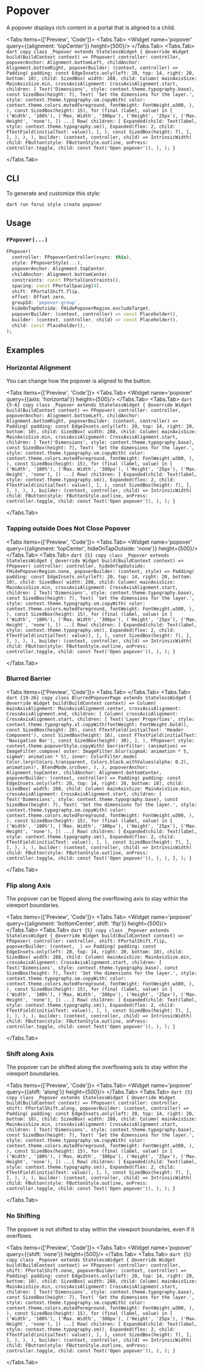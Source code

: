 
# Popover

A popover displays rich content in a portal that is aligned to a child.

<LinkBadgeGroup>
    <LinkBadge label="API Reference" href="https://pub.dev/documentation/forui/latest/forui.widgets.popover/"/>
</LinkBadgeGroup>

<Tabs items={['Preview', 'Code']}>
  <Tabs.Tab>
    <Widget name='popover' query={{alignment: 'topCenter'}} height={500}/>
  </Tabs.Tab>
  <Tabs.Tab>
    ```dart copy
    class _Popover extends StatelessWidget {
      @override
      Widget build(BuildContext context) => FPopover(
        controller: controller,
        popoverAnchor: Alignment.bottomLeft,
        childAnchor: Alignment.bottomRight,
        popoverBuilder: (context, controller) => Padding(
          padding: const EdgeInsets.only(left: 20, top: 14, right: 20, bottom: 10),
          child: SizedBox(
            width: 288,
            child: Column(
              mainAxisSize: MainAxisSize.min,
              crossAxisAlignment: CrossAxisAlignment.start,
              children: [
                Text('Dimensions', style: context.theme.typography.base),
                const SizedBox(height: 7),
                Text(
                  'Set the dimensions for the layer.',
                  style: context.theme.typography.sm.copyWith(
                    color: context.theme.colors.mutedForeground,
                    fontWeight: FontWeight.w300,
                  ),
                ),
                const SizedBox(height: 15),
                for (final (label, value) in [
                  ('Width', '100%'),
                  ('Max. Width', '300px'),
                  ('Height', '25px'),
                  ('Max. Height', 'none'),
                ]) ...[
                  Row(
                    children: [
                      Expanded(child: Text(label, style: context.theme.typography.sm)),
                      Expanded(flex: 2, child: FTextField(initialText: value)),
                    ],
                  ),
                  const SizedBox(height: 7),
                ],
              ],
            ),
          ),
        ),
        builder: (context, controller, child) => IntrinsicWidth(
          child: FButton(style: FButtonStyle.outline, onPress: controller.toggle, child: const Text('Open popover')),
        ),
      );
    }
    ```

  </Tabs.Tab>
</Tabs>

## CLI

To generate and customize this style:

```shell copy
dart run forui style create popover 
```

## Usage

### `FPopover(...)`

```dart copy
FPopover(
  controller: FPopoverController(vsync: this),
  style: FPopoverStyle(...),
  popoverAnchor: Alignment.topCenter,
  childAnchor: Alignment.bottomCenter,
  constraints: const FPortalConstraints(),
  spacing: const FPortalSpacing(4),
  shift: FPortalShift.flip,
  offset: Offset.zero,
  groupId: 'popover-group',
  hideOnTapOutside: FHidePopoverRegion.excludeTarget,
  popoverBuilder: (context, controller) => const Placeholder(),
  builder: (context, controller, child) => const Placeholder(),
  child: const Placeholder(),
);
```

## Examples

### Horizontal Alignment

You can change how the popover is aligned to the button.

<Tabs items={['Preview', 'Code']}>
  <Tabs.Tab>
    <Widget name='popover' query={{axis: 'horizontal'}} height={500}/>
  </Tabs.Tab>
  <Tabs.Tab>
    ```dart {5-6} copy
    class _Popover extends StatelessWidget {
      @override
      Widget build(BuildContext context) => FPopover(
        controller: controller,
        popoverAnchor: Alignment.bottomLeft,
        childAnchor: Alignment.bottomRight,
        popoverBuilder: (context, controller) => Padding(
          padding: const EdgeInsets.only(left: 20, top: 14, right: 20, bottom: 10),
          child: SizedBox(
            width: 288,
            child: Column(
              mainAxisSize: MainAxisSize.min,
              crossAxisAlignment: CrossAxisAlignment.start,
              children: [
                Text('Dimensions', style: context.theme.typography.base),
                const SizedBox(height: 7),
                Text(
                  'Set the dimensions for the layer.',
                  style: context.theme.typography.sm.copyWith(
                    color: context.theme.colors.mutedForeground,
                    fontWeight: FontWeight.w300,
                  ),
                ),
                const SizedBox(height: 15),
                for (final (label, value) in [
                  ('Width', '100%'),
                  ('Max. Width', '300px'),
                  ('Height', '25px'),
                  ('Max. Height', 'none'),
                ]) ...[
                  Row(
                    children: [
                      Expanded(child: Text(label, style: context.theme.typography.sm)),
                      Expanded(flex: 2, child: FTextField(initialText: value)),
                    ],
                  ),
                  const SizedBox(height: 7),
                ],
              ],
            ),
          ),
        ),
        builder: (context, controller, child) => IntrinsicWidth(
          child: FButton(style: FButtonStyle.outline, onPress: controller.toggle, child: const Text('Open popover')),
        ),
      );
    }
    ```

  </Tabs.Tab>
</Tabs>

### Tapping outside Does Not Close Popover

<Tabs items={['Preview', 'Code']}>
  <Tabs.Tab>
    <Widget name='popover' query={{alignment: 'topCenter', hideOnTapOutside: 'none'}} height={500}/>
  </Tabs.Tab>
  <Tabs.Tab>
    ```dart {5} copy
    class _Popover extends StatelessWidget {
      @override
      Widget build(BuildContext context) => FPopover(
        controller: controller,
        hideOnTapOutside: FHidePopoverRegion.none,
        popoverBuilder: (context, style) => Padding(
          padding: const EdgeInsets.only(left: 20, top: 14, right: 20, bottom: 10),
          child: SizedBox(
            width: 288,
            child: Column(
              mainAxisSize: MainAxisSize.min,
              crossAxisAlignment: CrossAxisAlignment.start,
              children: [
                Text('Dimensions', style: context.theme.typography.base),
                const SizedBox(height: 7),
                Text(
                  'Set the dimensions for the layer.',
                  style: context.theme.typography.sm.copyWith(
                    color: context.theme.colors.mutedForeground,
                    fontWeight: FontWeight.w300,
                  ),
                ),
                const SizedBox(height: 15),
                for (final (label, value) in [
                  ('Width', '100%'),
                  ('Max. Width', '300px'),
                  ('Height', '25px'),
                  ('Max. Height', 'none'),
                ]) ...[
                  Row(
                    children: [
                      Expanded(child: Text(label, style: context.theme.typography.sm)),
                      Expanded(flex: 2, child: FTextField(initialText: value)),
                    ],
                  ),
                  const SizedBox(height: 7),
                ],
              ],
            ),
          ),
        ),
        builder: (context, controller, child) => IntrinsicWidth(
          child: FButton(style: FButtonStyle.outline, onPress: controller.toggle, child: const Text('Open popover')),
        ),
      );
    }
    ```

  </Tabs.Tab>
</Tabs>

### Blurred Barrier

<Tabs items={['Preview', 'Code']}>
  <Tabs.Tab>
    <Widget name='popover' variant='blurred' height={500}/>
  </Tabs.Tab>
  <Tabs.Tab>
    ```dart {19-26} copy
    class BlurredPopoverPage extends StatelessWidget {
      @override
      Widget build(BuildContext context) => Column(
        mainAxisAlignment: MainAxisAlignment.center,
        crossAxisAlignment: CrossAxisAlignment.end,
        children: [
          Column(
            crossAxisAlignment: CrossAxisAlignment.start,
            children: [
              Text('Layer Properties', style: context.theme.typography.xl.copyWith(fontWeight: FontWeight.bold)),
              const SizedBox(height: 20),
              const FTextField(initialText: 'Header Component'),
              const SizedBox(height: 16),
              const FTextField(initialText: 'Navigation Bar'),
              const SizedBox(height: 30),
            ],
          ),
          FPopover(
            style: context.theme.popoverStyle.copyWith(
            barrierFilter: (animation) => ImageFilter.compose(
              outer: ImageFilter.blur(sigmaX: animation * 5, sigmaY: animation * 5),
              inner: ColorFilter.mode(
                Color.lerp(Colors.transparent, Colors.black.withValues(alpha: 0.2), animation)!,
                BlendMode.srcOver,
              ),
            ),
            popoverAnchor: Alignment.topCenter,
            childAnchor: Alignment.bottomCenter,
            popoverBuilder: (context, controller) => Padding(
              padding: const EdgeInsets.only(left: 20, top: 14, right: 20, bottom: 10),
              child: SizedBox(
                width: 288,
                child: Column(
                  mainAxisSize: MainAxisSize.min,
                  crossAxisAlignment: CrossAxisAlignment.start,
                  children: [
                    Text('Dimensions', style: context.theme.typography.base),
                    const SizedBox(height: 7),
                    Text(
                      'Set the dimensions for the layer.',
                      style: context.theme.typography.sm.copyWith(
                        color: context.theme.colors.mutedForeground,
                        fontWeight: FontWeight.w300,
                      ),
                    ),
                    const SizedBox(height: 15),
                    for (final (label, value) in [
                      ('Width', '100%'),
                      ('Max. Width', '300px'),
                      ('Height', '25px'),
                      ('Max. Height', 'none'),
                    ]) ...[
                      Row(
                        children: [
                          Expanded(child: Text(label, style: context.theme.typography.sm)),
                          Expanded(flex: 2, child: FTextField(initialText: value)),
                        ],
                      ),
                      const SizedBox(height: 7),
                    ],
                  ],
                ),
              ),
            ),
            builder: (context, controller, child) => IntrinsicWidth(
              child: FButton(style: FButtonStyle.outline, onPress: controller.toggle, child: const Text('Open popover')),
            ),
          ),
        ],
      );
    }
    ```

  </Tabs.Tab>
</Tabs>


### Flip along Axis

The popover can be flipped along the overflowing axis to stay within the viewport boundaries.

<Tabs items={['Preview', 'Code']}>
  <Tabs.Tab>
    <Widget name='popover' query={{alignment: 'bottomCenter', shift: 'flip'}} height={500}/>
  </Tabs.Tab>
  <Tabs.Tab>
    ```dart {5} copy
    class _Popover extends StatelessWidget {
      @override
      Widget build(BuildContext context) => FPopover(
        controller: controller,
        shift: FPortalShift.flip,
        popoverBuilder: (context, _) => Padding(
          padding: const EdgeInsets.only(left: 20, top: 14, right: 20, bottom: 10),
          child: SizedBox(
            width: 288,
            child: Column(
              mainAxisSize: MainAxisSize.min,
              crossAxisAlignment: CrossAxisAlignment.start,
              children: [
                Text('Dimensions', style: context.theme.typography.base),
                const SizedBox(height: 7),
                Text(
                  'Set the dimensions for the layer.',
                  style: context.theme.typography.sm.copyWith(
                    color: context.theme.colors.mutedForeground,
                    fontWeight: FontWeight.w300,
                  ),
                ),
                const SizedBox(height: 15),
                for (final (label, value) in [
                  ('Width', '100%'),
                  ('Max. Width', '300px'),
                  ('Height', '25px'),
                  ('Max. Height', 'none'),
                ]) ...[
                  Row(
                    children: [
                      Expanded(child: Text(label, style: context.theme.typography.sm)),
                      Expanded(flex: 2, child: FTextField(initialText: value)),
                    ],
                  ),
                  const SizedBox(height: 7),
                ],
              ],
            ),
          ),
        ),
        builder: (context, controller, child) => IntrinsicWidth(
          child: FButton(style: FButtonStyle.outline, onPress: controller.toggle, child: const Text('Open popover')),
        ),
      );
    }
    ```

  </Tabs.Tab>
</Tabs>

### Shift along Axis

The popover can be shifted along the overflowing axis to stay within the viewport boundaries.

<Tabs items={['Preview', 'Code']}>
  <Tabs.Tab>
    <Widget name='popover' query={{shift: 'along'}} height={500}/>
  </Tabs.Tab>
  <Tabs.Tab>
    ```dart {5} copy
    class _Popover extends StatelessWidget {
      @override
      Widget build(BuildContext context) => FPopover(
        controller: controller,
        shift: FPortalShift.along,
        popoverBuilder: (context, controller) => Padding(
          padding: const EdgeInsets.only(left: 20, top: 14, right: 20, bottom: 10),
          child: SizedBox(
            width: 288,
            child: Column(
              mainAxisSize: MainAxisSize.min,
              crossAxisAlignment: CrossAxisAlignment.start,
              children: [
                Text('Dimensions', style: context.theme.typography.base),
                const SizedBox(height: 7),
                Text(
                  'Set the dimensions for the layer.',
                  style: context.theme.typography.sm.copyWith(
                    color: context.theme.colors.mutedForeground,
                    fontWeight: FontWeight.w300,
                  ),
                ),
                const SizedBox(height: 15),
                for (final (label, value) in [
                  ('Width', '100%'),
                  ('Max. Width', '300px'),
                  ('Height', '25px'),
                  ('Max. Height', 'none'),
                ]) ...[
                  Row(
                    children: [
                      Expanded(child: Text(label, style: context.theme.typography.sm)),
                      Expanded(flex: 2, child: FTextField(initialText: value)),
                    ],
                  ),
                  const SizedBox(height: 7),
                ],
              ],
            ),
          ),
        ),
        builder: (context, controller, child) => IntrinsicWidth(
          child: FButton(style: FButtonStyle.outline, onPress: controller.toggle, child: const Text('Open popover')),
        ),
      );
    }
    ```

  </Tabs.Tab>
</Tabs>

### No Shifting

The popover is not shifted to stay within the viewport boundaries, even if it overflows.

<Tabs items={['Preview', 'Code']}>
  <Tabs.Tab>
    <Widget name='popover' query={{shift: 'none'}} height={500}/>
  </Tabs.Tab>
  <Tabs.Tab>
    ```dart {5} copy
    class _Popover extends StatelessWidget {
      @override
      Widget build(BuildContext context) => FPopover(
        controller: controller,
        shift: FPortalShift.none,
        popoverBuilder: (context, controller) => Padding(
          padding: const EdgeInsets.only(left: 20, top: 14, right: 20, bottom: 10),
          child: SizedBox(
            width: 288,
            child: Column(
              mainAxisSize: MainAxisSize.min,
              crossAxisAlignment: CrossAxisAlignment.start,
              children: [
                Text('Dimensions', style: context.theme.typography.base),
                const SizedBox(height: 7),
                Text(
                  'Set the dimensions for the layer.',
                  style: context.theme.typography.sm.copyWith(
                    color: context.theme.colors.mutedForeground,
                    fontWeight: FontWeight.w300,
                  ),
                ),
                const SizedBox(height: 15),
                for (final (label, value) in [
                  ('Width', '100%'),
                  ('Max. Width', '300px'),
                  ('Height', '25px'),
                  ('Max. Height', 'none'),
                ]) ...[
                  Row(
                    children: [
                      Expanded(child: Text(label, style: context.theme.typography.sm)),
                      Expanded(flex: 2, child: FTextField(initialText: value)),
                    ],
                  ),
                  const SizedBox(height: 7),
                ],
              ],
            ),
          ),
        ),
        builder: (context, controller, child) => IntrinsicWidth(
          child: FButton(style: FButtonStyle.outline, onPress: controller.toggle, child: const Text('Open popover')),
        ),
      );
    }
    ```

  </Tabs.Tab>
</Tabs>
